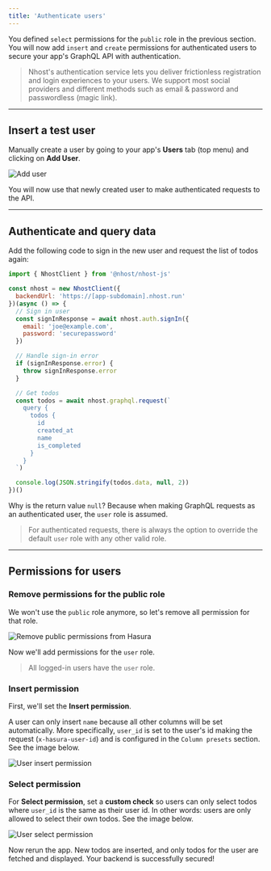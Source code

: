 ```yaml
---
title: 'Authenticate users'
---
```


You defined `select` permissions for the `public` role in the previous section. You will now add `insert` and `create` permissions for authenticated users to secure your app's GraphQL API with authentication.

> Nhost's authentication service lets you deliver frictionless registration and login experiences to your users. We support most social providers and different methods such as email & password and passwordless (magic link).

---

## Insert a test user

Manually create a user by going to your app's **Users** tab (top menu) and clicking on **Add User**.

![Add user](/images/quick-start/add-user.gif)

You will now use that newly created user to make authenticated requests to the API.

---

## Authenticate and query data

Add the following code to sign in the new user and request the list of todos again:

```js
import { NhostClient } from '@nhost/nhost-js'

const nhost = new NhostClient({
  backendUrl: 'https://[app-subdomain].nhost.run'
})(async () => {
  // Sign in user
  const signInResponse = await nhost.auth.signIn({
    email: 'joe@example.com',
    password: 'securepassword'
  })

  // Handle sign-in error
  if (signInResponse.error) {
    throw signInResponse.error
  }

  // Get todos
  const todos = await nhost.graphql.request(`
    query {
      todos {
        id
        created_at
        name
        is_completed
      }
    }
  `)

  console.log(JSON.stringify(todos.data, null, 2))
})()
```

Why is the return value `null`? Because when making GraphQL requests as an authenticated user, the `user` role is assumed.

> For authenticated requests, there is always the option to override the default `user` role with any other valid role.

---

## Permissions for users

### Remove permissions for the public role

We won't use the `public` role anymore, so let's remove all permission for that role.

![Remove public permissions from Hasura](/images/quick-start/remove-public-permissions.png)

Now we'll add permissions for the `user` role.

> All logged-in users have the `user` role.

### Insert permission

First, we'll set the **Insert permission**.

A user can only insert `name` because all other columns will be set automatically. More specifically, `user_id` is set to the user's id making the request (`x-hasura-user-id`) and is configured in the `Column presets` section. See the image below.

![User insert permission](/images/quick-start/user-insert-permission.png)

### Select permission

For **Select permission**, set a **custom check** so users can only select todos where `user_id` is the same as their user id. In other words: users are only allowed to select their own todos. See the image below.

![User select permission](/images/quick-start/user-select-permission.png)

Now rerun the app. New todos are inserted, and only todos for the user are fetched and displayed. Your backend is successfully secured!

